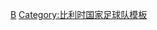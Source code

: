 {{National squad
 | name      = 2008年奧運會男子足球比利時參賽名單
 | bg        = #E20E0E
 | fg        = #FDDA25
 | bordercolor = black
 | country   = 比利時
 | flag      = Belgium
 | comp link = 2008年夏季奧林匹克運動會男子足球比賽
 | comp      = 2008年夏季奥运会男子足球比赛
 | p1        = [[洛根·拜利|拜利]] 
 | p2        = [[塞普·德·鲁弗|-{zh-hans:德·鲁弗;zh-hk:迪路華;zh-tw:德·魯弗;}-]] 
 | p3        = [[文森特·孔帕尼|-{zh-hans:孔帕尼;zh-hk:甘賓尼;zh-tw:孔帕尼;}-]] 
 | p4        = [[托马斯·维尔马伦|-{zh-hans:维尔马伦;zh-hk:華美倫;zh-tw:維爾馬倫;}-]] 
 | p5        = [[塞巴斯蒂安·波科尼奥利|-{zh-hans:波科尼奥利;zh-hk:普高奴尼;zh-tw:波科尼奧利;}-]] 
 | p6        = [[马罗阿尼·费莱尼|-{zh-hans:费莱尼;zh-hk:費蘭尼;zh-tw:費萊尼;}-]]
 | p7        = [[汤姆·德·穆尔|-{zh-hans:德·穆尔;zh-hk:迪梅爾;zh-tw:德·穆爾;}-]] 
 | p8        = [[法里斯·哈罗恩|-{zh-hans:哈罗恩;zh-hk:夏漢;zh-tw:哈羅恩;}-]]  
 | p9        = [[凯文·米拉拉斯|-{zh-hans:米拉拉斯;zh-hk:米拉拿斯;zh-tw:米拉拉斯;}-]] 
 | p10       = [[扬·费尔通亨|-{zh-hans:费尔通亨;zh-hk:維頓漢;zh-tw:維爾通根;}-]] 
 | p11       = [[马尔滕·马滕斯|马滕斯]] 
 | p12       = [[伊维斯·马卡布·马卡兰巴伊|-{zh-hans:马卡兰巴伊;zh-hk:馬卡林拜;zh-tw:馬卡蘭巴伊;}-]]
 | p13       = [[洛朗·西曼|-{zh-hans:西曼;zh-hk:施文; zh-tw:西曼;}-]] 
 | p14       = [[兰德里·穆莱莫|-{zh-hans:穆莱莫;zh-hk:梅里莫;zh-tw:穆萊莫;}-]] 
 | p15       = [[杰罗恩·斯马伊斯|-{zh-hans:斯马伊斯;zh-hk:施馬爾斯;zh-tw:斯馬伊斯;}-]] 
 | p16       = [[安东尼·范登博雷|-{zh-hans:范登博雷;zh-hk:雲頓波爾;zh-tw:范登博雷;}-]] 
 | p17       = [[斯蒂恩·德·斯梅特|-{zh-hans:德·斯梅特;zh-hk:迪史密;zh-tw:德·斯梅特;}-]] 
 | p18       = [[穆萨·登贝莱|-{zh-hans:登贝莱;zh-hk:迪比利;zh-tw:德姆貝勒;}-]] 
 | coach     = [[让-弗朗索瓦·德·萨尔特|德·萨尔特]]
}}<noinclude>
[[Category:2008年奧運會男子足球參賽名單模板|B]]
[[Category:比利时国家足球队模板]]
</noinclude>